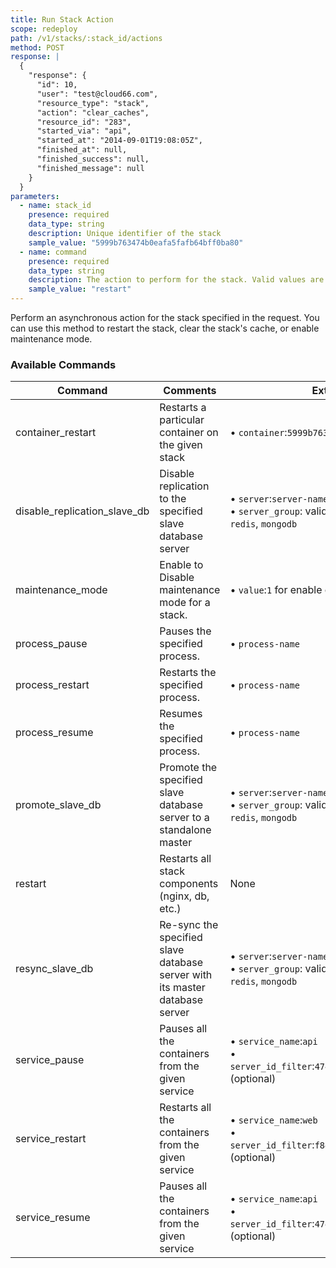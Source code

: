 ```yaml
---
title: Run Stack Action
scope: redeploy
path: /v1/stacks/:stack_id/actions
method: POST
response: |
  {
    "response": {
      "id": 10,
      "user": "test@cloud66.com",
      "resource_type": "stack",
      "action": "clear_caches",
      "resource_id": "283",
      "started_via": "api",
      "started_at": "2014-09-01T19:08:05Z",
      "finished_at": null,
      "finished_success": null,
      "finished_message": null
    }
  }
parameters:
  - name: stack_id
    presence: required
    data_type: string
    description: Unique identifier of the stack
    sample_value: "5999b763474b0eafa5fafb64bff0ba80"
  - name: command
    presence: required
    data_type: string
    description: The action to perform for the stack. Valid values are clear_caches, maintenance_mode, and restart.
    sample_value: "restart"
---
```


Perform an asynchronous action for the stack specified in the request. You can use this method to restart the stack, clear the stack's cache, or enable maintenance mode.

### Available Commands

| Command | Comments | Extra Parameters |
| ---------- | ---------- | ---------------- |
| container_restart | Restarts a particular container on the given stack | • `container`:`5999b763474b0eafa5fafb64bff0ba80` |
| disable_replication_slave_db | Disable replication to the specified slave database server | • `server`:`server-name`<br/> • `server_group`: valid values `all`, `mysql`, `postgresql`, `redis`, `mongodb` |
| maintenance_mode | Enable to Disable maintenance mode for a stack. | • `value`:`1` for enable or `0` for disable |
| process_pause | Pauses the specified process. | • `process-name` |
| process_restart | Restarts the specified process. | • `process-name` |
| process_resume | Resumes the specified process. | • `process-name` |
| promote_slave_db | Promote the specified slave database server to a standalone master | • `server`:`server-name`<br/> • `server_group`: valid values `all`, `mysql`, `postgresql`, `redis`, `mongodb` |
| restart | Restarts all stack components (nginx, db, etc.) | None |
| resync_slave_db | Re-sync the specified slave database server with its master database server | • `server`:`server-name`<br/> • `server_group`: valid values `all`, `mysql`, `postgresql`, `redis`, `mongodb` |
| service_pause | Pauses all the containers from the given service | • `service_name`:`api` <br/> • `server_id_filter`:`474b30a8fea888df8468fc145ea49bac` (optional)  |
| service_restart | Restarts all the containers from the given service | • `service_name`:`web` <br/> • `server_id_filter`:`f8468fc145ea49bac474b30a8fea888d` (optional)  |
| service_resume | Pauses all the containers from the given service | • `service_name`:`api` <br/> • `server_id_filter`:`474b30a8fea888df8468fc145ea49bac` (optional)  |